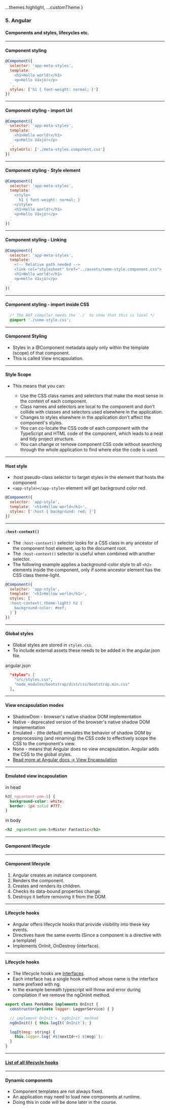 
  ...themes.highlight,
  ...customTheme
}

### 5. Angular
#### Components and styles, lifecycles etc.

---

####  Component styling
```JavaScript
@Component({
  selector: 'app-meta-styles',
  template: `
    <h1>Hello world!</h1>
    <p>Hello Växjö!</p>
  `,
  styles: ['h1 { font-weight: normal; }']
})
```

---

####  Component styling - import Url
```JavaScript
@Component({
  selector: 'app-meta-styles',
  template: `
    <h1>Hello world!</h1>
    <p>Hello Växjö!</p>
  `,
  styleUrls: ['./meta-styles.component.css']
})
```


---

####  Component styling - Style element
```JavaScript
@Component({
  selector: 'app-meta-styles',
  template: `
    <style>
      h1 { font-weight: normal; }
    </style>
    <h1>Hello world!</h1>
    <p>Hello Växjö!</p>
  `
})
```


---

####  Component styling - Linking
```JavaScript
@Component({
  selector: 'app-meta-styles',
  template: `
    <!-- Relative path needed -->
    <link rel="stylesheet" href="../assets/some-style.component.css">
    <h1>Hello world!</h1>
    <p>Hello Växjö!</p>
  `
})
```



---


####  Component styling - import inside CSS
```CSS
  /* The AOT compiler needs the `./` to show that this is local */
  @import './some-style.css';
```



---


#### Component Styling

* Styles in a @Component metadata apply only within the template (scope) of that component.
* This is called View encapsulation.



---


#### Style Scope

* This means that you can:
  
  * Use the CSS class names and selectors that make the most sense in the context of each component.
  * Class names and selectors are local to the component and don't collide with classes and selectors used elsewhere in the application.
  * Changes to styles elsewhere in the application don't affect the component's styles.
  * You can co-locate the CSS code of each component with the TypeScript and HTML code of the component, which leads to a neat and tidy project structure.
  * You can change or remove component CSS code without searching through the whole application to find where else the code is used.
  



---


####  Host style

* :host pseudo-class selector to target styles in the element that hosts the component
* ```<app-style></app-style>``` element will get background color red.
            
```JavaScript
@Component({
  selector: 'app-style',
  template: '<h1>Hellow world</h1>',
  styles: [':host { background: red; }']
})
```



---


####  ```:host-context()```
* The ```:host-context()``` selector looks for a CSS class in any ancestor of the component host element, up to the document root. 
* The ```:host-context()``` selector is useful when combined with another selector.
* The following example applies a background-color style to all ```<h2>``` elements inside the component, only if some ancestor element has the CSS class theme-light.
            
```JavaScript
@Component({
  selector: 'app-style',
  template: '<h1>Hellow world</h1>',
  styles: [`
  :host-context(.theme-light) h2 {
    background-color: #eef;
  }`]
})
```



---


####  Global styles

* Global styles are stored in ```styles.css```.
* To include external assets these needs to be added in the angular.json file.

angular.json
```JSON
  "styles": [
    "src/styles.css",
    "node_modules/bootstrap/dist/css/bootstrap.min.css"
  ],
```



---


#### View encapsulation modes

* ShadowDom - browser's native shadow DOM implementation
* Native - deprecated version of the browser's native shadow DOM implementation 
* Emulated - (the default) emulates the behavior of shadow DOM by preprocessing (and renaming) the CSS code to effectively scope the CSS to the component's view.
* None - means that Angular does no view encapsulation. Angular adds the CSS to the global styles.
* <a href="https://angular.io/guide/component-styles">Read more at Angular docs -> View Encapsulation</a>



---


####  Emulated view incapsulation

in head
```CSS
h3[_ngcontent-pmm-5] {
  background-color: white;
  border: 1px solid #777;
}
```

in body
```HTML
<h2 _ngcontent-pmm-5>Mister Fantastic</h2>
```



---


#### Component lifecycle


---
        

#### Component lifecycle

1. Angular creates an instance component.
1. Renders the component.
1. Creates and renders its children.
1. Checks its data-bound properties change.
1. Destroys it before removing it from the DOM.


---
        

#### Lifecycle hooks

* Angular offers lifecycle hooks that provide visibility into these key events.
* Directives have the same events (Since a component is a directive with a template)
* Implements OnInit, OnDestroy (interface).



---
        

####  Lifecycle hooks

* The lifecycle hooks are <a href="https://www.typescriptlang.org/docs/handbook/interfaces.html" target="_blank">Interfaces</a>.
* Each interface has a single hook method whose name is the interface name prefixed with ng.
* In the example beneath typescript will throw and error during compilation if we remove the ngOnInit method.
                 
```JavaScript
export class PeekABoo implements OnInit {
  constructor(private logger: LoggerService) { }

  // implement OnInit's `ngOnInit` method
  ngOnInit() { this.logIt(`OnInit`); }

  logIt(msg: string) {
    this.logger.log(`#${nextId++} ${msg}`);
  }
}
```


---

#### <a href="https://angular.io/guide/lifecycle-hooks#component-lifecycle-hooks-overview">List of all lifecycle hooks</a>


---

#### Dynamic components

* Component templates are not always fixed.
* An application may need to load new components at runtime.
* Doing this in code will be done later in the course.